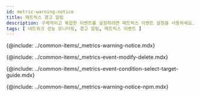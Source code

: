 ```yaml
---
id: metric-warning-notice
title: 메트릭스 경고 알림
description: 구체적이고 복잡한 이벤트를 설정하려면 메트릭스 이벤트 설정을 사용하세요.
tags: [ 네트워크 성능 모니터링, 경고 알림, 메트릭스 이벤트 ]
---
```



{@include: ../common-items/_metrics-warning-notice.mdx}   

<!-- 복합 메트릭스 미지원 {@include: ../common-items/_composite-metrics-warning-notice.mdx} -->

{@include: ../common-items/_metrics-event-modify-delete.mdx}

{@include: ../common-items/_metrics-event-condition-select-target-guide.mdx}

{@include: ../common-items/_metrics-warning-notice-npm.mdx} 